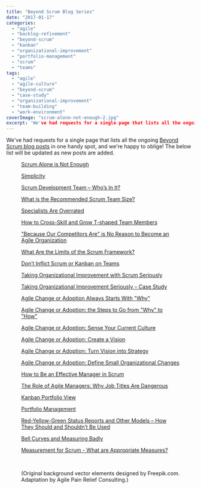 ```yaml
---
title: "Beyond Scrum Blog Series"
date: "2017-01-17"
categories: 
  - "agile"
  - "backlog-refinement"
  - "beyond-scrum"
  - "kanban"
  - "organizational-improvement"
  - "portfolio-management"
  - "scrum"
  - "teams"
tags: 
  - "agile"
  - "agile-culture"
  - "beyond-scrum"
  - "case-study"
  - "organizational-improvement"
  - "team-building"
  - "work-environment"
coverImage: "scrum-alone-not-enough-2.jpg"
excerpt: 'We've had requests for a single page that lists all the ongoing [Beyond Scrum blog'
---
```




We've had requests for a single page that lists all the ongoing [Beyond Scrum blog posts](/blog/category/beyond-scrum) in one handy spot, and we're happy to oblige! The below list will be updated as new posts are added.

<Figure
  src={ScrumAloneNotEnough21024x985}
  alt="Beyond Scrum: Scrum Alone Is Not Enough"
  caption="Beyond Scrum: Scrum Alone Is Not Enough"
/>


[Scrum Alone is Not Enough](/blog/scrum-alone-is-not-enough)

[Simplicity](/blog/simplicity)

[Scrum Development Team – Who’s In It?](/blog/scrum-development-team-whos-in-it)

[What is the Recommended Scrum Team Size?](/blog/scrum-team-size)

[Specialists Are Overrated](/blog/specialists-are-overrated)

[How to Cross-Skill and Grow T-shaped Team Members](/blog/how-to-cross-skill-and-grow-t-shaped-team-members)

["Because Our Competitors Are" is No Reason to Become an Agile Organization](/blog/because-our-competitors-are-is-no-reason-to-become-an-agile-organization)

[What Are the Limits of the Scrum Framework?](/blog/what-are-the-limits-of-the-scrum-framework)

[Don’t Inflict Scrum or Kanban on Teams](/blog/dont-inflict-scrum-or-kanban-on-teams)

[Taking Organizational Improvement with Scrum Seriously](/blog/taking-organizational-improvement-with-scrum-seriously)

[Taking Organizational Improvement Seriously – Case Study](/blog/taking-organizational-improvement-seriously-case-study)

[Agile Change or Adoption Always Starts With "Why"](/blog/agile-change-or-adoption-always-starts-with-why)

[Agile Change or Adoption: the Steps to Go from "Why" to "How"](/blog/agile-change-or-adoption-the-steps-to-go-from-why-to-how)

[Agile Change or Adoption: Sense Your Current Culture](/blog/agile-change-or-adoption-sense-your-current-culture)

[Agile Change or Adoption: Create a Vision](/blog/agile-change-or-adoption-create-a-vision)

[Agile Change or Adoption: Turn Vision into Strategy](/blog/agile-change-or-adoption-turn-vision-into-strategy)

[Agile Change or Adoption: Define Small Organizational Changes](/blog/agile-change-or-adoption-define-small-organizational-changes)

[How to Be an Effective Manager in Scrum](/blog/how-to-be-an-effective-manager-in-scrum)

[The Role of Agile Managers: Why Job Titles Are Dangerous](/blog/the-role-of-agile-managers-why-job-titles-are-dangerous)

[Kanban Portfolio View](/blog/kanban-portfolio-view)

[Portfolio Management](/blog/portfolio-management)

[Red-Yellow-Green Status Reports and Other Models – How They Should and Shouldn’t Be Used](/blog/red-yellow-green-or-rygrag-reports-how-they-hide-the-truth)

[Bell Curves and Measuring Badly](/blog/bell-curves-and-measuring-badly)

[Measurement for Scrum - What are Appropriate Measures?](/blog/measurement-for-scrum-what-are-appropriate-measures)

 

(Original background vector elements designed by Freepik.com. Adaptation by Agile Pain Relief Consulting.)

